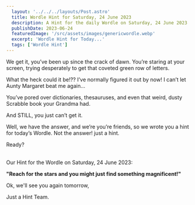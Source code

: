 ```yaml
---
  layout: '../../../layouts/Post.astro'
  title: Wordle Hint for Saturday, 24 June 2023
  description: A Hint for the daily Wordle on Saturday, 24 June 2023
  publishDate: 2023-06-24
  featuredImage: '/src/assets/images/genericwordle.webp'
  excerpt: 'Wordle Hint for Today...'
  tags: ['Wordle Hint']
---
```


  We get it, you’ve been up since the crack of dawn. You’re staring at your screen, trying desperately to get that coveted green row of letters. 

  What the heck could it be!??
  I’ve normally figured it out by now!
  I can’t let Aunty Margaret beat me again… 

  You’ve pored over dictionaries, thesauruses, and even that weird, dusty Scrabble book your Grandma had.

  And STILL, you just can’t get it. 

  Well, we have the answer, and we’re you’re friends, so we wrote you a hint for today’s Wordle.
  Not the answer! just a hint. 

  Ready?<br /><br />

  Our Hint for the Wordle on Saturday, 24 June 2023:

  **"Reach for the stars and you might just find something magnificent!"**

  Ok, we'll see you again tomorrow, 

  Just a Hint Team.
  
